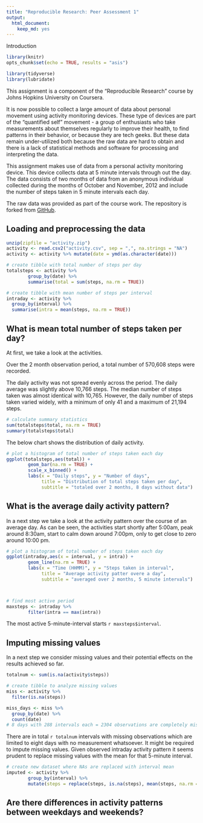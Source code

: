 ```yaml
---
title: "Reproducible Research: Peer Assessment 1"
output: 
  html_document: 
    keep_md: yes
---
```


Introduction





```r
library(knitr)
opts_chunk$set(echo = TRUE, results = "asis")

```

```r

library(tidyverse)
library(lubridate)

```

This assignment is a component of the "Reproducible Research" course by Johns Hopkins University on Coursera. 

It is now possible to collect a large amount of data about personal movement using activity monitoring devices. These type of devices are part of the "quantified self" movement - a group of enthusiasts who take measurements about themselves regularly to improve their health, to find patterns in their behavior, or because they are tech geeks. But these data remain under-utilized both because the raw data are hard to obtain and there is a lack of statistical methods and software for processing and interpreting the data.

This assignment makes use of data from a personal activity monitoring device. This device collects data at 5 minute intervals through out the day. The data consists of two months of data from an anonymous individual collected during the months of October and November, 2012 and include the number of steps taken in 5 minute intervals each day.

The raw data was provided as part of the course work. 
The repository is forked from [GitHub](http://github.com/rdpeng/RepData_PeerAssessment1).

## Loading and preprocessing the data

```r

unzip(zipfile = "activity.zip")
activity <- read.csv2("activity.csv", sep = ",", na.strings = "NA")
activity <- activity %>% mutate(date = ymd(as.character(date)))

```

```r

# create tibble with total number of steps per day
totalsteps <- activity %>% 
        group_by(date) %>% 
        summarise(total = sum(steps, na.rm = TRUE))

# create tibble with mean number of steps per interval
intraday <- activity %>%
  group_by(interval) %>%
  summarise(intra = mean(steps, na.rm = TRUE))

```


## What is mean total number of steps taken per day?

At first, we take a look at the activities.

Over the 2 month observation period, a total number of 570,608 steps were recorded. 

The daily activity was not spread evenly across the period. The daily average was slightly above 10,766 steps. The median number of steps taken was almost identical with 10,765. However, the daily number of steps taken varied widely, with a minimum of only 41 and a maximum of 21,194 steps.

```r

# calculate summary statistics
sum(totalsteps$total, na.rm = TRUE)
summary(totalsteps$total)

```


The below chart shows the distribution of daily activity.

```r

# plot a histogram of total number of steps taken each day
ggplot(totalsteps,aes(total)) +
        geom_bar(na.rm = TRUE) + 
        scale_x_binned() + 
        labs(x = "Daily steps", y = "Number of days", 
             title = "Distribution of total steps taken per day",
             subtitle = "totaled over 2 months, 8 days without data")

```


## What is the average daily activity pattern?

In a next step we take a look at the activity pattern over the course of an average day.
As can be seen, the activities start shortly after 5:00am, peak around 8:30am, start to calm down around 7:00pm, only to get close to zero around 10:00 pm.

```r

# plot a histogram of total number of steps taken each day
ggplot(intraday,aes(x = interval, y = intra)) +
        geom_line(na.rm = TRUE) + 
        labs(x = "Time (HHMM)", y = "Steps taken in interval", 
             title = "Average activity patter overe a day",
             subtitle = "averaged over 2 months, 5 minute intervals")




```

```r

# find most active period
maxsteps <- intraday %>%
        filter(intra == max(intra))

```
The most active 5-minute-interval starts `r maxsteps$interval`.


## Imputing missing values

In a next step we consider missing values and their potential effects  on the results achieved so far. 

```r

totalnum <- sum(is.na(activity$steps))

# create tibble to analyze missing values
miss <- activity %>%
  filter(is.na(steps)) 

miss_days <- miss %>%
  group_by(date) %>% 
  count(date) 
# 8 days with 288 intervals each = 2304 observations are completely missing.

```

There are in total `r totalnum` intervals with missing observations which are limited to 
eight days with no measurement whatsoever. 
It might be required to impute missing values.
Given observed intraday activity pattern it seems prudent to replace missing values with the mean for that 5-minute interval.

```r

# create new dataset where NAs are replaced with interval mean 
imputed <- activity %>% 
        group_by(interval) %>%
        mutate(steps = replace(steps, is.na(steps), mean(steps, na.rm = TRUE)))

```

## Are there differences in activity patterns between weekdays and weekends?
